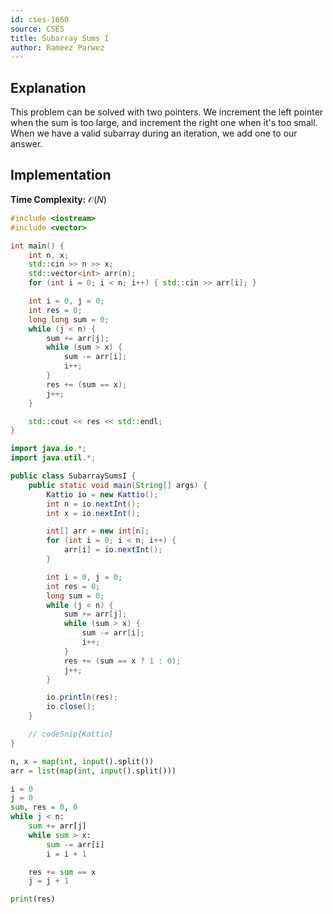 ```yaml
---
id: cses-1660
source: CSES
title: Subarray Sums I
author: Rameez Parwez
---
```


## Explanation

This problem can be solved with two pointers.
We increment the left pointer when the sum is too large, and increment the right one when it's too small.
When we have a valid subarray during an iteration, we add one to our answer.

## Implementation

**Time Complexity:** $\mathcal{O}(N)$

<LanguageSection>
<CPPSection>

```cpp
#include <iostream>
#include <vector>

int main() {
	int n, x;
	std::cin >> n >> x;
	std::vector<int> arr(n);
	for (int i = 0; i < n; i++) { std::cin >> arr[i]; }

	int i = 0, j = 0;
	int res = 0;
	long long sum = 0;
	while (j < n) {
		sum += arr[j];
		while (sum > x) {
			sum -= arr[i];
			i++;
		}
		res += (sum == x);
		j++;
	}

	std::cout << res << std::endl;
}
```

</CPPSection>
<JavaSection>

```java
import java.io.*;
import java.util.*;

public class SubarraySumsI {
	public static void main(String[] args) {
		Kattio io = new Kattio();
		int n = io.nextInt();
		int x = io.nextInt();

		int[] arr = new int[n];
		for (int i = 0; i < n; i++) {
			arr[i] = io.nextInt();
		}

		int i = 0, j = 0;
		int res = 0;
		long sum = 0;
		while (j < n) {
			sum += arr[j];
			while (sum > x) {
				sum -= arr[i];
				i++;
			}
			res += (sum == x ? 1 : 0);
			j++;
		}

		io.println(res);
		io.close();
	}

	// codeSnip{Kattio}
}
```

</JavaSection>
<PySection>

```py
n, x = map(int, input().split())
arr = list(map(int, input().split()))

i = 0
j = 0
sum, res = 0, 0
while j < n:
	sum += arr[j]
	while sum > x:
		sum -= arr[i]
		i = i + 1

	res += sum == x
	j = j + 1

print(res)
```

</PySection>
</LanguageSection>
